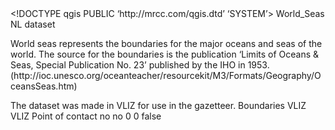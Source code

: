 <!DOCTYPE qgis PUBLIC 'http://mrcc.com/qgis.dtd' 'SYSTEM'>
<qgis version="3.22.7-Bia?owie?a">
  <identifier>World_Seas</identifier>
  <parentidentifier></parentidentifier>
  <language>NL</language>
  <type>dataset</type>
  <title>World_Seas</title>
  <abstract>World seas represents the boundaries for the major oceans and seas of the world. The source for the boundaries is the publication 'Limits of Oceans &amp; Seas, Special Publication No. 23' published by the IHO in 1953. (http://ioc.unesco.org/oceanteacher/resourcekit/M3/Formats/Geography/OceansSeas.htm)

The dataset was made in VLIZ for use in the gazetteer.</abstract>
  <keywords vocabulary="gmd:topicCategory">
    <keyword>Boundaries</keyword>
  </keywords>
  <contact>
    <name>VLIZ</name>
    <organization>VLIZ</organization>
    <position></position>
    <voice></voice>
    <fax></fax>
    <email></email>
    <role>Point of contact</role>
  </contact>
  <links>
    <link name="Shapefile" type="Local Area Network" description="" mimeType="" size="" url="file://\\Fms\shared\datac\Geo\arc-maps\lat-long\world\World_Seas.shp" format=""/>
  </links>
  <fees></fees>
  <constraints type="Access">no</constraints>
  <rights>no</rights>
  <encoding></encoding>
  <crs>
    <spatialrefsys>
      <wkt></wkt>
      <proj4></proj4>
      <srsid>0</srsid>
      <srid>0</srid>
      <authid></authid>
      <description></description>
      <projectionacronym></projectionacronym>
      <ellipsoidacronym></ellipsoidacronym>
      <geographicflag>false</geographicflag>
    </spatialrefsys>
  </crs>
  <extent>
    <spatial crs="EPSG:4326" maxz="0" minx="-180" maxx="180" dimensions="2" miny="-85.47029100000000312" maxy="90" minz="0"/>
  </extent>
</qgis>
